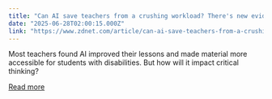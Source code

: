 ```yaml
---
title: "Can AI save teachers from a crushing workload? There's new evidence it might"
date: "2025-06-28T02:00:15.000Z"
link: "https://www.zdnet.com/article/can-ai-save-teachers-from-a-crushing-workload-theres-new-evidence-it-might/"
---
```


Most teachers found AI improved their lessons and made material more accessible for students with disabilities. But how will it impact critical thinking?

[Read more](https://www.zdnet.com/article/can-ai-save-teachers-from-a-crushing-workload-theres-new-evidence-it-might/)
